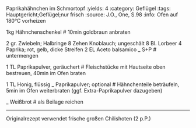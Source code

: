Paprikahähnchen im Schmortopf
:yields: 4
:category: Geflügel
:tags: Hauptgericht;Geflügel;nur frisch
:source: J.O., One, S.98
:info: Ofen auf 180°C vorheizen

1kg Hähnchenschenkel
# 10min goldbraun anbraten

2 gr. Zwiebeln; Halbringe
8 Zehen Knoblauch; ungeschält
8 Bl. Lorbeer
4 Paprika; rot, gelb, dicke Streifen
2 EL Aceto balsamico
_ S+P
# untermengen

1 TL Paprikapulver, geräuchert
# Fleischstücke mit Hautseite oben bestreuen, 40min im Ofen braten

1 TL Honig, flüssig
_ Paprikapulver; optional
# Hähnchenteile beträufeln, 5min im Ofen weiterbraten (ggf. Extra-Paprikapulver dazugeben)

_ Weißbrot
# als Beilage reichen

---
Originalrezept verwendet frische großen Chilishoten (2 p.P.)

